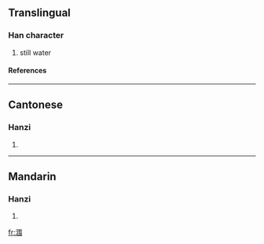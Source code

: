 {{see|潿}}

==Translingual==
===Han character===
{{Han char|rn=85|rad=水|as=07|sn=10|four=|canj=水田手尸 (EWQS)}}
# still water
====References====
{{Han ref|kx=0627.311|hdz=31624.010|uh=6DA0|ud=28064}}

----
==Cantonese==
===Hanzi===
{{yue-hanzi|jyut=|y=wai4}}
# {{defn|Cantonese}}

----
==Mandarin==
===Hanzi===
{{cmn-hanzi|tra=潿|pin=[[wéi]] ([[wei2]])|wg=wei<sup>2</sup>}}
# {{defn|Mandarin}}

[[fr:涠]]